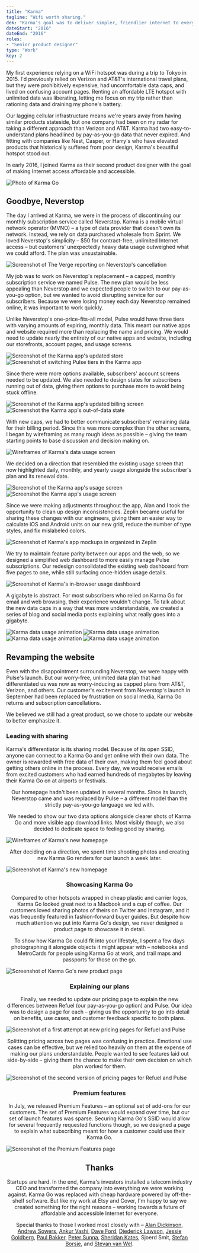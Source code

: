 ```yaml
---
title: "Karma"
tagline: "Wifi worth sharing."
dek: "Karma’s goal was to deliver simpler, friendlier internet to everyone. Our small team branded the device, designed its marketing, and built both web and app-based tools to manage your data."
dateStart: "2016"
dateEnd: "2016"
roles:
- "Senior product designer"
type: "Work"
key: 2
---
```


My first experience relying on a WiFi hotspot was during a trip to Tokyo in 2015. I'd previously relied on Verizon and AT&T's international travel plans, but they were prohibitively expensive, had uncomfortable data caps, and lived on confusing account pages. Renting an affordable LTE hotspot with unlimited data was liberating, letting me focus on my trip rather than rationing data and draining my phone's battery.

Our lagging cellular infrastructure means we're years away from having similar products stateside, but one company had been on my radar for taking a different approach than Verizon and AT&T. Karma had two easy-to-understand plans headlined by pay-as-you-go data that never expired. And fitting with companies like Nest, Casper, or Harry's who have elevated products that historically suffered from poor design, Karma's beautiful hotspot stood out.

In early 2016, I joined Karma as their second product designer with the goal of making Internet access affordable and accessible.

<ArticleMedia caption="Karma Go">
    <Image src="images/work/karma/karma-go.jpg" alt="Photo of Karma Go" />
</ArticleMedia>

## Goodbye, Neverstop

The day I arrived at Karma, we were in the process of discontinuing our monthly subscription service called Neverstop. Karma is a mobile virtual network operator (MVNO) – a type of data provider that doesn't own its network. Instead, we rely on data purchased wholesale from Sprint. We loved Neverstop's simplicity – $50 for contract-free, unlimited Internet access – but customers' unexpectedly heavy data usage outweighed what we could afford. The plan was unsustainable.

<ArticleMedia caption="The Verge reporting on Neverstop's cancellation">
    <Image src="images/work/karma/the-verge.jpg" alt="Screenshot of The Verge reporting on Neverstop's cancellation" className="has-shadow" />
</ArticleMedia>

My job was to work on Neverstop's replacement – a capped, monthly subscription service we named Pulse. The new plan would be less appealing than Neverstop and we expected people to switch to our pay-as-you-go option, but we wanted to avoid disrupting service for our subscribers. Because we were losing money each day Neverstop remained online, it was important to work quickly.

Unlike Neverstop's one-price-fits-all model, Pulse would have three tiers with varying amounts of expiring, monthly data. This meant our native apps and website required more than replacing the name and pricing. We would need to update nearly the entirety of our native apps and website, including our storefronts, account pages, and usage screens.

<ArticleMedia caption="Our updated store (left) and switching Pulse tiers (right)">
    <Grid tight>
        <Image src="images/work/karma/screenshot-store-body-1.png" alt="Screenshot of the Karma app's updated store" className="has-shadow" />
        <Image src="images/work/karma/screenshot-store-body-2.png" alt="Screenshot of switching Pulse tiers in the Karma app" className="has-shadow" />
    </Grid>
</ArticleMedia>

Since there were more options available, subscribers' account screens needed to be updated. We also needed to design states for subscribers running out of data, giving them options to purchase more to avoid being stuck offline.

<ArticleMedia caption="Our updated billing screen (left) and an example out-of-data state (right)">
    <Grid tight>
        <Image src="images/work/karma/screenshot-account-body-1.png" alt="Screenshot of the Karma app's updated billing screen" className="has-shadow" />
        <Image src="images/work/karma/screenshot-account-body-2.png" alt="Screenshot the Karma app's out-of-data state" className="has-shadow" />
    </Grid>
</ArticleMedia>

With new caps, we had to better communicate subscribers' remaining data for their billing period. Since this was more complex than the other screens, I began by wireframing as many rough ideas as possible – giving the team starting points to base discussion and decision making on.
 
<ArticleMedia caption="Usage screen wireframes">
    <Image src="images/work/karma/app-usage-wireframes.jpg" alt="Wireframes of Karma's data usage screen" className="has-shadow" />
</ArticleMedia>

We decided on a direction that resembled the existing usage screen that now highlighted daily, monthly, and yearly usage alongside the subscriber's plan and its renewal date.

<ArticleMedia caption="Our updated usage screen">
    <Grid tight>
        <Image src="images/work/karma/screenshot-usage-body-1.png" alt="Screenshot of the Karma app's usage screen" className="has-shadow" />
        <Image src="images/work/karma/screenshot-usage-body-2.png" alt="Screenshot the Karma app's usage screen" className="has-shadow" />
    </Grid>
</ArticleMedia>

Since we were making adjustments throughout the app, <Link to="https://twitter.com/alandickinson">Alan</Link> and I took the opportunity to clean up design inconsistencies. <Link to="https://zeplin.io/">Zeplin</Link> became useful for sharing these changes with our engineers, giving them an easier way to calculate iOS and Android units on our new grid, reduce the number of type styles, and fix mislabeled colors.

<ArticleMedia caption="App mockups organized in Zeplin">
    <Image src="images/work/karma/zeplin.jpg" alt="Screenshot of Karma's app mockups in organized in Zeplin" className="has-shadow" />
</ArticleMedia>

We try to maintain feature parity between our apps and the web, so we designed a simplified web dashboard to more easily manage Pulse subscriptions. Our redesign consolidated the existing web dashboard from five pages to one, while still surfacing once-hidden usage details.

<ArticleMedia caption="My signed in dashboard with expanded usage graphs">
    <Image src="images/work/karma/web-dashboard.jpg" alt="Screenshot of Karma's in-browser usage dashboard" className="has-shadow" />
</ArticleMedia>

A gigabyte is abstract. For most subscribers who relied on Karma Go for email and web browsing, their experience wouldn't change. To talk about the new data caps in a way that was more understandable, we created a series of blog and social media posts explaining what really goes into a gigabyte.

<ArticleMedia caption="Data usage animations">
    <Grid tight>
        <img src="/work/karma/15000-email.gif" alt="Karma data usage animation" />
        <img src="/work/karma/5000-maps.gif" alt="Karma data usage animation" />
    </Grid>
    <Grid tight>
        <img src="/work/karma/500-gifs.gif" alt="Karma data usage animation" />
        <img src="/work/karma/15-albums.gif" alt="Karma data usage animation" />
    </Grid>
</ArticleMedia>

## Revamping the website 

Even with the disappointment surrounding Neverstop, we were happy with Pulse's launch. But our worry-free, unlimited data plan that had differentiated us was now as worry-inducing as capped plans from AT&T, Verizon, and others. Our customer's excitement from Neverstop's launch in September had been replaced by frustration on social media, Karma Go returns and subscription cancellations.

We believed we still had a great product, so we chose to update our website to better emphasize it.

### Leading with sharing

Karma's differentiator is its sharing model. Because of its open SSID, anyone can connect to a Karma Go and get online with their own data. The owner is rewarded with free data of their own, making them feel good about getting others online in the process. Every day, we would receive emails from excited customers who had earned hundreds of megabytes by leaving their Karma Go on at airports or festivals.

<Tweet tweetLink="https://twitter.com/Werner/status/721821758773456896" align="center" />

Our homepage hadn't been updated in several months. Since its launch, Neverstop came and was replaced by Pulse – a different model than the strictly pay-as-you-go language we led with.

We needed to show our two data options alongside clearer shots of Karma Go and more visible app download links. Most visibly though, we also decided to dedicate space to feeling good by sharing.

<ArticleMedia caption="Homepage wireframes">
    <Image src="images/work/karma/web-home-wireframes.jpg" alt="Wireframes of Karma's new homepage" className="has-shadow" />
</ArticleMedia>

After deciding on a direction, we spent time shooting photos and creating new Karma Go renders for our launch a week later.

<ArticleMedia caption="Karma's new homepage">
    <Image src="images/work/karma/web-home.jpg" alt="Screenshot of Karma's new homepage" className="has-shadow" />
</ArticleMedia>

### Showcasing Karma Go

Compared to other hotspots wrapped in cheap plastic and carrier logos, Karma Go looked great next to a Macbook and a cup of coffee. Our customers loved sharing photos of theirs on Twitter and Instagram, and it was frequently featured in fashion-forward buyer guides. But despite how much attention we put into Karma Go's design, we never designed a product page to showcase it in detail.

To show how Karma Go could fit into your lifestyle, I spent a few days photographing it alongside objects it might appear with – notebooks and MetroCards for people using Karma Go at work, and trail maps and passports for those on the go.

<ArticleMedia caption="Karma Go's product page">
    <Image src="images/work/karma/web-karma-go.jpg" alt="Screenshot of Karma Go's new product page" className="has-shadow" />
</ArticleMedia>

### Explaining our plans

Finally, we needed to update our pricing page to explain the new differences between Refuel (our pay-as-you-go option) and Pulse. Our idea was to design a page for each – giving us the opportunity to go into detail on benefits, use cases, and customer feedback specific to both plans.

<ArticleMedia caption="Our first attempt at a set of pricing pages for Refuel and Pulse">
    <Image src="images/work/karma/web-pricing-1.jpg" alt="Screenshot of a first attempt at new pricing pages for Refuel and Pulse" className="has-shadow" />
</ArticleMedia>

Splitting pricing across two pages was confusing in practice. Emotional use cases can be effective, but we relied too heavily on them at the expense of making our plans understandable. People wanted to see features laid out side-by-side – giving them the chance to make their own decision on which plan worked for them.

<ArticleMedia caption="The second, simpler version of our pricing page">
    <Image src="images/work/karma/web-pricing-2.jpg" alt="Screenshot of the second version of pricing pages for Refuel and Pulse" className="has-shadow" />
</ArticleMedia>

### Premium features

In July, we released Premium Features – an optional set of add-ons for our customers. The set of Premium Features would expand over time, but our set of launch features was sparse. Securing Karma Go's SSID would allow for several frequently requested functions though, so we designed a page to explain what subscribing meant for how a customer could use their Karma Go.

<ArticleMedia caption="Premium Features">
    <Image src="images/work/karma/web-premium-features.jpg" alt="Screenshot of the Premium Features page" className="has-shadow" />
</ArticleMedia>

## Thanks

 Startups are hard. In the end, Karma's investors installed a telecom industry CEO and transformed the company into everything we were working against. Karma Go was replaced with cheap hardware powered by off-the-shelf software. But like my work at <Link to="/etsy">Etsy</Link> and <Link to="/cover">Cover</Link>, I'm happy to say we created something for the right reasons – working towards a future of affordable and accessible Internet for everyone.

 Special thanks to those I worked most closely with – [Alan Dickinson](https://twitter.com/alandickinson), [Andrew Sowers](https://twitter.com/AndrewSowers), [Ankur Vashi](https://twitter.com/ankur_vashi), [Dave Ford](https://twitter.com/daveofthefuture), [Diederick Lawson](https://twitter.com/dkln), [Jessie Goldberg](https://twitter.com/JessieGoldberg), [Paul Bakker](https://twitter.com/JessieGoldberg), [Peter Sunna](https://twitter.com/petersunna), [Sheridan Kates](https://twitter.com/sheridanvk), Sjoerd Smit, [Stefan Borsje](https://twitter.com/sborsje), and [Stevan van Wel](https://twitter.com/stevenvanwel). 
